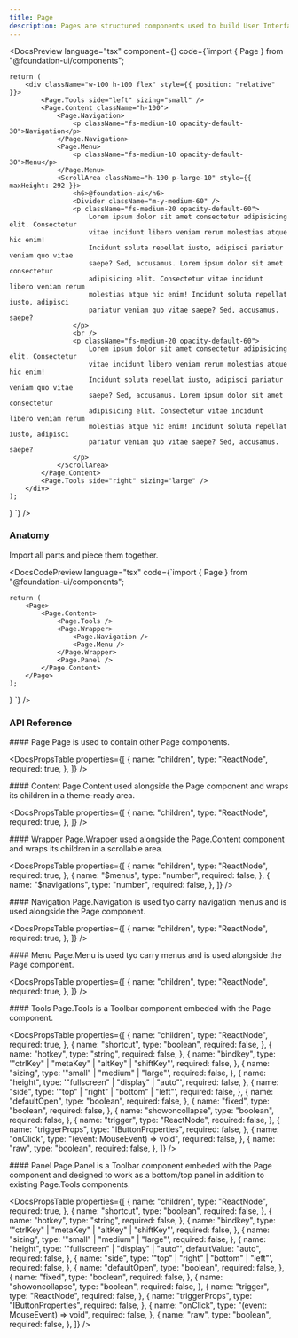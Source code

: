 ```yaml
---
title: Page
description: Pages are structured components used to build User Interface layouts.
---
```


<DocsSection>

<DocsPreview
  language="tsx"
  component={<PageTemplate />}
  code={`import { Page } from "@foundation-ui/components";

    return (
        <div className="w-100 h-100 flex" style={{ position: "relative" }}>
            <Page.Tools side="left" sizing="small" />
            <Page.Content className="h-100">
                <Page.Navigation>
                    <p className="fs-medium-10 opacity-default-30">Navigation</p>
                </Page.Navigation>
                <Page.Menu>
                    <p className="fs-medium-10 opacity-default-30">Menu</p>
                </Page.Menu>
                <ScrollArea className="h-100 p-large-10" style={{ maxHeight: 292 }}>
                    <h6>@foundation-ui</h6>
                    <Divider className="m-y-medium-60" />
                    <p className="fs-medium-20 opacity-default-60">
                        Lorem ipsum dolor sit amet consectetur adipisicing elit. Consectetur
                        vitae incidunt libero veniam rerum molestias atque hic enim!
                        Incidunt soluta repellat iusto, adipisci pariatur veniam quo vitae
                        saepe? Sed, accusamus. Lorem ipsum dolor sit amet consectetur
                        adipisicing elit. Consectetur vitae incidunt libero veniam rerum
                        molestias atque hic enim! Incidunt soluta repellat iusto, adipisci
                        pariatur veniam quo vitae saepe? Sed, accusamus. saepe?
                    </p>
                    <br />
                    <p className="fs-medium-20 opacity-default-60">
                        Lorem ipsum dolor sit amet consectetur adipisicing elit. Consectetur
                        vitae incidunt libero veniam rerum molestias atque hic enim!
                        Incidunt soluta repellat iusto, adipisci pariatur veniam quo vitae
                        saepe? Sed, accusamus. Lorem ipsum dolor sit amet consectetur
                        adipisicing elit. Consectetur vitae incidunt libero veniam rerum
                        molestias atque hic enim! Incidunt soluta repellat iusto, adipisci
                        pariatur veniam quo vitae saepe? Sed, accusamus. saepe?
                    </p>
                </ScrollArea>
            </Page.Content>
            <Page.Tools side="right" sizing="large" />
        </div>
    );

}
`}
/>

</DocsSection>

<DocsSection>

### Anatomy

<DocsTextBlock className="m-b-medium-60">
  Import all parts and piece them together.
</DocsTextBlock>

<DocsCodePreview
  language="tsx"
  code={`import { Page } from "@foundation-ui/components";

    return (
        <Page>
            <Page.Content>
                <Page.Tools />
                <Page.Wrapper>
                    <Page.Navigation />
                    <Page.Menu />
                </Page.Wrapper>
                <Page.Panel />
            </Page.Content>
        </Page>
    );
}
`} />

</DocsSection>

### API Reference

<DocsSection className="m-y-large-10">
#### Page

<DocsTextBlock className="m-b-medium-60">
  Page is used to contain other Page components.
</DocsTextBlock>

<DocsPropsTable
  properties={[
    {
      name: "children",
      type: "ReactNode",
      required: true,
    },
  ]}
/>
</DocsSection>

<DocsSection className="m-y-large-10">
#### Content

<DocsTextBlock className="m-b-medium-60">
  Page.Content used alongside the Page component and wraps its children in a
  theme-ready area.
</DocsTextBlock>

<DocsPropsTable
  properties={[
    {
      name: "children",
      type: "ReactNode",
      required: true,
    },
  ]}
/>
</DocsSection>

<DocsSection className="m-y-large-10">
#### Wrapper

<DocsTextBlock className="m-b-medium-60">
  Page.Wrapper used alongside the Page.Content component and wraps its children
  in a scrollable area.
</DocsTextBlock>

<DocsPropsTable
  properties={[
    {
      name: "children",
      type: "ReactNode",
      required: true,
    },
    {
      name: "$menus",
      type: "number",
      required: false,
    },
    {
      name: "$navigations",
      type: "number",
      required: false,
    },
  ]}
/>
</DocsSection>

<DocsSection className="m-y-large-10">
#### Navigation

<DocsTextBlock className="m-b-medium-60">
  Page.Navigation is used tyo carry navigation menus and is used alongside the
  Page component.
</DocsTextBlock>

<DocsPropsTable
  properties={[
    {
      name: "children",
      type: "ReactNode",
      required: true,
    },
  ]}
/>
</DocsSection>

<DocsSection className="m-y-large-10">
#### Menu

<DocsTextBlock className="m-b-medium-60">
  Page.Menu is used tyo carry menus and is used alongside the Page component.
</DocsTextBlock>

<DocsPropsTable
  properties={[
    {
      name: "children",
      type: "ReactNode",
      required: true,
    },
  ]}
/>
</DocsSection>

<DocsSection className="m-y-large-10">
#### Tools

<DocsTextBlock className="m-b-medium-60">
  Page.Tools is a Toolbar component embeded with the Page component.
</DocsTextBlock>

<DocsPropsTable
  properties={[
 {
      name: "children",
      type: "ReactNode",
      required: true,
    },
    {
      name: "shortcut",
      type: "boolean",
      required: false,
    },
    {
      name: "hotkey",
      type: "string",
      required: false,
    },
    {
      name: "bindkey",
      type: '"ctrlKey" | "metaKey" | "altKey" | "shiftKey"',
      required: false,
    },
    {
      name: "sizing",
      type: '"small" | "medium" | "large"',
      required: false,
    },
    {
      name: "height",
      type: '"fullscreen" | "display" | "auto"',
      required: false,
    },
    {
      name: "side",
      type: '"top" | "right" | "bottom" | "left"',
      required: false,
    },
    {
      name: "defaultOpen",
      type: "boolean",
      required: false,
    },
    {
      name: "fixed",
      type: "boolean",
      required: false,
    },
    {
      name: "showoncollapse",
      type: "boolean",
      required: false,
    },
    {
      name: "trigger",
      type: "ReactNode",
      required: false,
    },
    {
      name: "triggerProps",
      type: "IButtonProperties",
      required: false,
    },
    {
      name: "onClick",
      type: "(event: MouseEvent<HTMLButtonElement>) => void",
      required: false,
    },
    {
      name: "raw",
      type: "boolean",
      required: false,
    },
  ]}
/>
</DocsSection>

<DocsSection className="m-y-large-10">
#### Panel

<DocsTextBlock className="m-b-medium-60">
  Page.Panel is a Toolbar component embeded with the Page component and designed
  to work as a bottom/top panel in addition to existing Page.Tools components.
</DocsTextBlock>

<DocsPropsTable
  properties={[
    {
      name: "children",
      type: "ReactNode",
      required: true,
    },
    {
      name: "shortcut",
      type: "boolean",
      required: false,
    },
    {
      name: "hotkey",
      type: "string",
      required: false,
    },
    {
      name: "bindkey",
      type: '"ctrlKey" | "metaKey" | "altKey" | "shiftKey"',
      required: false,
    },
    {
      name: "sizing",
      type: '"small" | "medium" | "large"',
      required: false,
    },
    {
      name: "height",
      type: '"fullscreen" | "display" | "auto"',
      defaultValue: "auto",
      required: false,
    },
    {
      name: "side",
      type: '"top" | "right" | "bottom" | "left"',
      required: false,
    },
    {
      name: "defaultOpen",
      type: "boolean",
      required: false,
    },
    {
      name: "fixed",
      type: "boolean",
      required: false,
    },
    {
      name: "showoncollapse",
      type: "boolean",
      required: false,
    },
    {
      name: "trigger",
      type: "ReactNode",
      required: false,
    },
    {
      name: "triggerProps",
      type: "IButtonProperties",
      required: false,
    },
    {
      name: "onClick",
      type: "(event: MouseEvent<HTMLButtonElement>) => void",
      required: false,
    },
    {
      name: "raw",
      type: "boolean",
      required: false,
    },
  ]}
/>
</DocsSection>

<DocsFooter prev="/docs/components/overlay" next="/docs/components/portal" />
